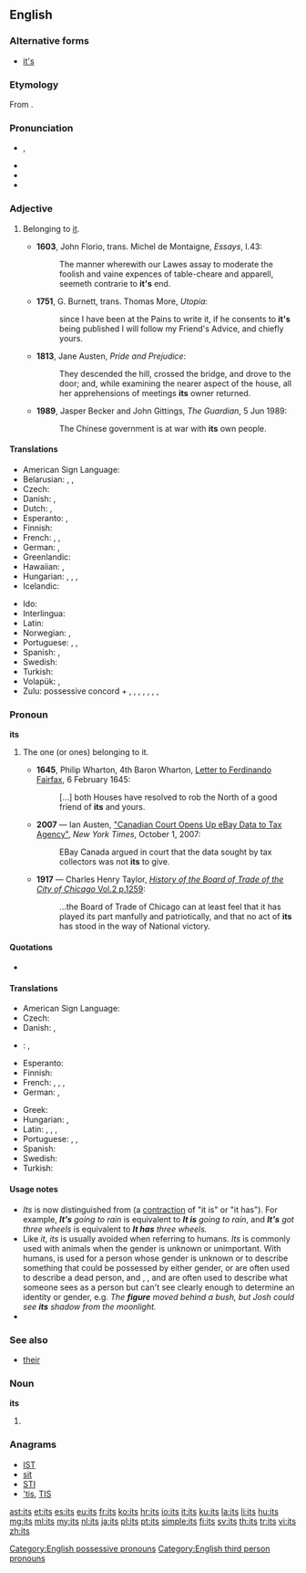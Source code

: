 {{also|ITS}}
==English==
{{wikipedia}}

===Alternative forms===
* [[it's]] {{qualifier|obsolete or nonstandard}}

===Etymology===
From {{compound|it|'s}}.

===Pronunciation===
* {{IPA|/ɪts/}}, {{X-SAMPA|/Its/}}
* {{audio|en-us-its.ogg|Audio (US)}}
* {{rhymes|ɪts}}
* {{homophones|lang=en|it's}}

===Adjective===
{{en-pron|desc=possessive adjective}}

# {{context|attributive|lang=en}} Belonging to [[it]]. {{defdate|from 16th c.}}
#* '''1603''', John Florio, trans. Michel de Montaigne, ''Essays'', I.43:
#*: The manner wherewith our Lawes assay to moderate the foolish and vaine expences of table-cheare and apparell, seemeth contrarie to '''it's''' end.
#* '''1751''', G. Burnett, trans. Thomas More, ''Utopia'':
#*: since I have been at the Pains to write it, if he consents to '''it's''' being published I will follow my Friend's Advice, and chiefly yours.
#* '''1813''', Jane Austen, ''Pride and Prejudice'':
#*: They descended the hill, crossed the bridge, and drove to the door; and, while examining the nearer aspect of the house, all her apprehensions of meetings '''its''' owner returned.
#* '''1989''', Jasper Becker and John Gittings, ''The Guardian'', 5 Jun 1989:
#*: The Chinese government is at war with '''its''' own people.

====Translations====
{{trans-top|belonging to it}}
* American Sign Language: {{tø|ase|FlatB@Chesthigh-FingerUp}}
* Belarusian: {{t|be|яго|tr=jahó|sc=Cyrl}}, {{qualifier|common, colloquial}} {{t|be|ягоны|tr=jahóny|sc=Cyrl}}, {{qualifier|own, generic}} {{t|be|свой|sc=Cyrl}}
* Czech: {{t+|cs|jeho}}
* Danish: {{t-|da|dens|c}}, {{t-|da|dets|n}}
* Dutch: {{t|nl|zijn|m|n}}, {{t|nl|haar|f}}
* Esperanto: {{t-|eo|ĝia}}, {{t-|eo|ties}}
* Finnish: {{t+|fi|sen}}
* French: {{t+|fr|son|m}}, {{t+|fr|sa|f}}, {{t+|fr|ses|p}}
* German: {{t+|de|sein|m}}, {{t+|de|ihr|f}}
* Greenlandic: {{t-|kl|uuma}}
* Hawaiian: {{tø|haw|kona}}, {{tø|haw|kāna}}
* Hungarian: {{t|hu|-a}}, {{t|hu|-e}}, {{t|hu|-ja}}, {{t|hu|-je}}
* Icelandic: {{t+|is|þess|n}}
{{trans-mid}}
* Ido: {{t+|io|olua}}
* Interlingua: {{t-|ia|su}}
* Latin: {{t+|la|suus}}
* Norwegian: {{t-|no|dens}}, {{t-|no|dets}}
* Portuguese: {{t+|pt|seu}}, {{t+|pt|dele|m}}, {{t+|pt|dela|f}}
* Spanish: {{t+|es|su|s}}, {{t+|es|sus|p}}
* Swedish: {{t+|sv|dess}}
* Turkish: {{t+|tr|onun}}
* Volapük: {{t+|vo|onik}}, {{t-|vo|ona}}
* Zulu: possessive concord + {{t-|zu|khe|alt=-khe|c1}}, {{t-|zu|wo|c3|alt=-wo}}, {{t-|zu|lo|c5|alt=-lo}}, {{t-|zu|so|c7|alt=-so}}, {{t-|zu|yo|c9|alt=-yo}}, {{t-|zu|lo|c11|alt=-lo}}, {{t-|zu|bo|c14|alt=-bo}}, {{t-|zu|kho|c15|c17|alt=-kho}}
{{trans-bottom}}

===Pronoun===
'''its'''

# {{context|rare|lang=en}} The one (or ones) belonging to it.
#* '''1645''', Philip Wharton, 4th Baron Wharton, [http://books.google.se/books?id=D8o9AAAAcAAJ&pg=PA158 Letter to Ferdinando Fairfax], 6 February 1645:
#*: [...] both Houses have resolved to rob the North of a good friend of '''its''' and yours.
#* '''2007''' — Ian Austen, [http://www.nytimes.com/2007/10/01/technology/01ebay.html "Canadian Court Opens Up eBay Data to Tax Agency"], ''New York Times'', October 1, 2007:
#*: EBay Canada argued in court that the data sought by tax collectors was not '''its''' to give.
#* '''1917''' — Charles Henry Taylor, [http://www.archive.org/stream/historyofboardof02tayl#page/1259/mode/1up ''History of the Board of Trade of the City of Chicago'' Vol.2 p.1259]:
#*: ...the Board of Trade of Chicago can at least feel that it has played its part manfully and patriotically, and that no act of '''its''' has stood in the way of National victory.

====Quotations====
* {{seeCites}}

====Translations====
{{trans-top|that which belongs to it}}
* American Sign Language: {{tø|ase|FlatB@Chesthigh-FingerUp}}
* Czech: {{t+|cs|jeho}}
* Danish: {{t-|da|dens|c}}, {{t-|da|dets|n}}
* {{ttbc|nl}}: {{t-SOP|nl|[[ervan|het]] ... [[ervan]]}} <!-- was "[[ervan|het]] ... [[ervan]]" - assumed sum-of-parts; if an idiom, use {{t}} instead of {{t-SOP}}. see [[User:Kephir/gadgets/xte#Translation_fixing]] -->, {{t|nl|de zijne}}
* Esperanto: {{t-|eo|ĝia}}
* Finnish: {{t+|fi|sen}}
* French: {{t+|fr|le sien|m}}, {{t+|fr|la sienne|f}}, {{t+|fr|les siens|m-p}}, {{t+|fr|les siennes|f-p}}
* German: {{t+|de|sein|m}}, {{t+|de|ihr|f}}
{{trans-mid}}
* Greek: {{t-|el|δικό του|n|tr=dikó tou|sc=Grek}}
* Hungarian: {{t+|hu|övé}}, {{t+|hu|azé}}
* Latin: {{t+|la|suus}}, {{t-|la|eius}}, {{t-|la|huius}}, {{t-|la|illius}}
* Portuguese: {{t+|pt|seu}}, {{t+|pt|dele|m}}, {{t+|pt|dela|f}}
* Spanish: {{t+|es|suyo}}
* Swedish: {{t+|sv|dess}}
* Turkish: {{t+|tr|onun}}
{{trans-bottom}}

====Usage notes====
* ''Its'' is now distinguished from {{term|it's|lang=en}} (a [[contraction]] of "it is" or "it has"). For example, '''''It's''' going to rain'' is equivalent to '''''It is''' going to rain'', and '''''It's''' got three wheels'' is equivalent to '''''It has''' three wheels.''
* Like ''it'', ''its'' is usually avoided when referring to humans. ''Its'' is commonly used with animals when the gender is unknown or unimportant. With humans, {{term|person|lang=en}} is used for a person whose gender is unknown or to describe something that could be possessed by either gender, {{term|body|lang=en}} or {{term|corpse|lang=en}} are often used to describe a dead person, and {{term|figure|lang=en}}, {{term|shape|lang=en}}, and {{term|silhouette|lang=en}} are often used to describe what someone sees as a person but can't see clearly enough to determine an identity or gender, e.g. ''The '''figure''' moved behind a bush, but Josh could see '''its''' shadow from the moonlight.''
* {{rank/test|72|en-gut}}

===See also===
* [[their]]

===Noun===
'''its'''

# {{plural of|it}}

===Anagrams===
* [[IST#English|IST]]
* [[sit#English|sit]]
* [[STI#English|STI]]
* [['tis#English|'tis]], [[TIS#English|TIS]]

[[Category:English possessive pronouns]]
[[Category:English third person pronouns]]

[[ast:its]]
[[et:its]]
[[es:its]]
[[eu:its]]
[[fr:its]]
[[ko:its]]
[[hr:its]]
[[io:its]]
[[it:its]]
[[ku:its]]
[[la:its]]
[[li:its]]
[[hu:its]]
[[mg:its]]
[[ml:its]]
[[my:its]]
[[nl:its]]
[[ja:its]]
[[pl:its]]
[[pt:its]]
[[simple:its]]
[[fi:its]]
[[sv:its]]
[[th:its]]
[[tr:its]]
[[vi:its]]
[[zh:its]]